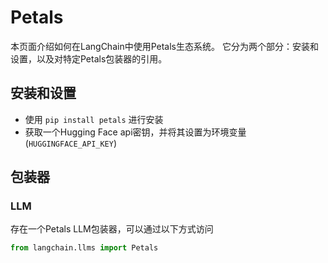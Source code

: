 # Petals

本页面介绍如何在LangChain中使用Petals生态系统。
它分为两个部分：安装和设置，以及对特定Petals包装器的引用。

## 安装和设置
- 使用 `pip install petals` 进行安装
- 获取一个Hugging Face api密钥，并将其设置为环境变量 (`HUGGINGFACE_API_KEY`)

## 包装器

### LLM

存在一个Petals LLM包装器，可以通过以下方式访问 
```python
from langchain.llms import Petals
```
